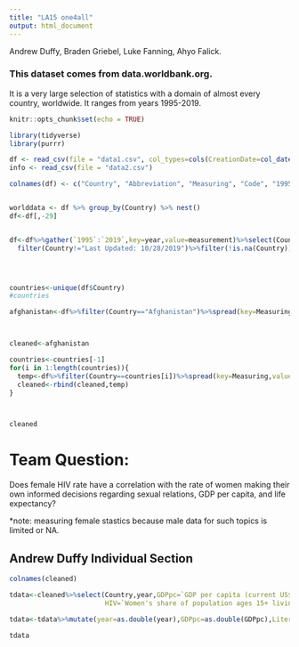 ```yaml
---
title: "LA15 one4all"
output: html_document
---
```

Andrew Duffy, Braden Griebel, Luke Fanning, Ahyo Falick.

### This dataset comes from data.worldbank.org. 
It is a very large selection of statistics with a domain of almost every country, worldwide. It ranges from years 1995-2019.


```r
knitr::opts_chunk$set(echo = TRUE)

library(tidyverse)
library(purrr)
```

```r
df <- read_csv(file = "data1.csv", col_types=cols(CreationDate=col_datetime()))
info <- read_csv(file = "data2.csv")

colnames(df) <- c("Country", "Abbreviation", "Measuring", "Code", "1995", "1996", "1997", "1998", "1999", "2001", "2002", "2003", "2004", "2005", "2006", "2007", "2008", "2009", "2010", "2011", "2012", "2013", "2014", "2015", "2016", "2017", "2018", "2019")


worlddata <- df %>% group_by(Country) %>% nest()
df<-df[,-29]


df<-df%>%gather(`1995`:`2019`,key=year,value=measurement)%>%select(Country,Measuring,year,measurement)%>%filter(Country!="Data from database: World Development Indicators")%>%
  filter(Country!="Last Updated: 10/28/2019")%>%filter(!is.na(Country))




countries<-unique(df$Country)
#countries

afghanistan<-df%>%filter(Country=="Afghanistan")%>%spread(key=Measuring,value=measurement)



cleaned<-afghanistan

countries<-countries[-1]
for(i in 1:length(countries)){
  temp<-df%>%filter(Country==countries[i])%>%spread(key=Measuring,value=measurement)
  cleaned<-rbind(cleaned,temp)
}



cleaned
```

# Team Question:

Does female HIV rate have a correlation with the rate of women making their own informed decisions regarding sexual relations, GDP per capita, and life expectancy?

*note: measuring female stastics because male data for such topics is limited or NA.







## Andrew Duffy Individual Section





```r
colnames(cleaned)
```

```r
tdata<-cleaned%>%select(Country,year,GDPpc=`GDP per capita (current US$)`,Literacy= `Literacy rate, adult total (% of people ages 15 and above)`,Life_exp=`Life expectancy at birth, total (years)`,
                        HIV=`Women's share of population ages 15+ living with HIV (%)`)

tdata<-tdata%>%mutate(year=as.double(year),GDPpc=as.double(GDPpc),Literacy=as.double(Literacy),Life_exp=as.double(Life_exp),HIV=as.double(HIV))

tdata


```







